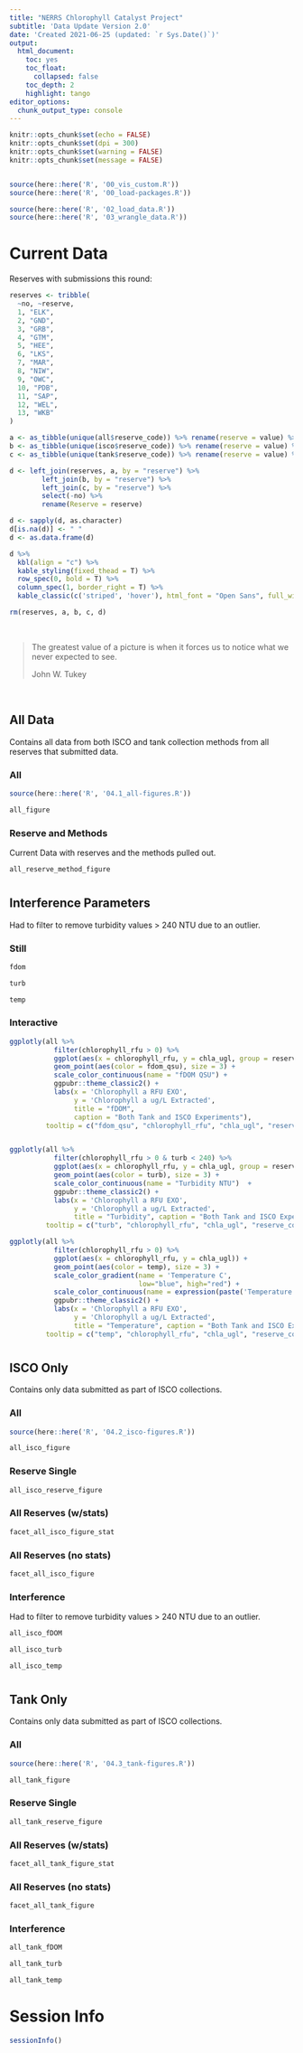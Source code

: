 ```yaml
---
title: "NERRS Chlorophyll Catalyst Project"
subtitle: 'Data Update Version 2.0'
date: 'Created 2021-06-25 (updated: `r Sys.Date()`)'
output:
  html_document:
    toc: yes
    toc_float: 
      collapsed: false
    toc_depth: 2
    highlight: tango
editor_options:
  chunk_output_type: console
---
```


```r
knitr::opts_chunk$set(echo = FALSE)
knitr::opts_chunk$set(dpi = 300)
knitr::opts_chunk$set(warning = FALSE)
knitr::opts_chunk$set(message = FALSE)


source(here::here('R', '00_vis_custom.R'))
source(here::here('R', '00_load-packages.R'))
```

```r

source(here::here('R', '02_load_data.R'))
source(here::here('R', '03_wrangle_data.R'))

```


# Current Data

Reserves with submissions this round:
```r
reserves <- tribble(
  ~no, ~reserve,
  1, "ELK",
  2, "GND",
  3, "GRB",
  4, "GTM",
  5, "HEE", 
  6, "LKS", 
  7, "MAR",
  8, "NIW",
  9, "OWC", 
  10, "PDB", 
  11, "SAP", 
  12, "WEL", 
  13, "WKB" 
)

a <- as_tibble(unique(all$reserve_code)) %>% rename(reserve = value) %>% mutate(Submission = "X")
b <- as_tibble(unique(isco$reserve_code)) %>% rename(reserve = value) %>% mutate(ISCO = 'X')
c <- as_tibble(unique(tank$reserve_code)) %>% rename(reserve = value) %>% mutate(Tank = 'X')

d <- left_join(reserves, a, by = "reserve") %>% 
        left_join(b, by = "reserve") %>% 
        left_join(c, by = "reserve") %>% 
        select(-no) %>% 
        rename(Reserve = reserve)

d <- sapply(d, as.character)
d[is.na(d)] <- " "
d <- as.data.frame(d)

d %>% 
  kbl(align = "c") %>% 
  kable_styling(fixed_thead = T) %>% 
  row_spec(0, bold = T) %>% 
  column_spec(1, border_right = T) %>% 
  kable_classic(c('striped', 'hover'), html_font = "Open Sans", full_width = F)

rm(reserves, a, b, c, d)
```

<br>

<right><blockquote class="blockquote text-right">
  <p class="mb-0">The greatest value of a picture is when it forces us to notice what we never expected to see.</p>
  <footer class="blockquote-footer">John W. Tukey</footer>
</blockquote></right>

<br> 

## All Data {.tabset .tabset-pills}

Contains all data from both ISCO and tank collection methods from all reserves that submitted data.

### All 

```r
source(here::here('R', '04.1_all-figures.R'))

all_figure
```

### Reserve and Methods

Current Data with reserves and the methods pulled out.

```r
all_reserve_method_figure
```


# {-}


## Interference Parameters {.tabset .tabset-pills}

Had to filter to remove turbidity values > 240 NTU due to an outlier.

### Still

```r

fdom

turb

temp

```

### Interactive

```r

ggplotly(all %>%
           filter(chlorophyll_rfu > 0) %>%
           ggplot(aes(x = chlorophyll_rfu, y = chla_ugl, group = reserve_code)) +
           geom_point(aes(color = fdom_qsu), size = 3) +
           scale_color_continuous(name = "fDOM QSU") +
           ggpubr::theme_classic2() +
           labs(x = 'Chlorophyll a RFU EXO',
                y = 'Chlorophyll a ug/L Extracted',
                title = "fDOM",
                caption = "Both Tank and ISCO Experiments"),
         tooltip = c("fdom_qsu", "chlorophyll_rfu", "chla_ugl", "reserve_code"))


ggplotly(all %>%
           filter(chlorophyll_rfu > 0 & turb < 240) %>%
           ggplot(aes(x = chlorophyll_rfu, y = chla_ugl, group = reserve_code)) +
           geom_point(aes(color = turb), size = 3) +
           scale_color_continuous(name = "Turbidity NTU")  +
           ggpubr::theme_classic2() +
           labs(x = 'Chlorophyll a RFU EXO',
                y = 'Chlorophyll a ug/L Extracted',
                title = "Turbidity", caption = "Both Tank and ISCO Experiments"),
         tooltip = c("turb", "chlorophyll_rfu", "chla_ugl", "reserve_code"))

ggplotly(all %>%
           filter(chlorophyll_rfu > 0) %>%
           ggplot(aes(x = chlorophyll_rfu, y = chla_ugl)) +
           geom_point(aes(color = temp), size = 3) +
           scale_color_gradient(name = 'Temperature C',
                                low="blue", high="red") +
           scale_color_continuous(name = expression(paste('Temperature ', "(", degree, "C)"))) +
           ggpubr::theme_classic2() +
           labs(x = 'Chlorophyll a RFU EXO',
                y = 'Chlorophyll a ug/L Extracted',
                title = "Temperature", caption = "Both Tank and ISCO Experiments"),
         tooltip = c("temp", "chlorophyll_rfu", "chla_ugl", "reserve_code"))

```

# {-}

## ISCO Only {.tabset .tabset-pills}

Contains only data submitted as part of ISCO collections.

### All 

```r
source(here::here('R', '04.2_isco-figures.R'))

all_isco_figure
```

### Reserve Single

```r
all_isco_reserve_figure
```

### All Reserves (w/stats)

```r
facet_all_isco_figure_stat
```

### All Reserves (no stats)

```r
facet_all_isco_figure
```

### Interference

Had to filter to remove turbidity values > 240 NTU due to an outlier.

```r
all_isco_fDOM

all_isco_turb

all_isco_temp
```

# {-} 

## Tank Only {.tabset .tabset-pills}

Contains only data submitted as part of ISCO collections.

### All 

```r
source(here::here('R', '04.3_tank-figures.R'))

all_tank_figure
```

### Reserve Single

```r
all_tank_reserve_figure
```

### All Reserves (w/stats)

```r
facet_all_tank_figure_stat
```

### All Reserves (no stats)

```r
facet_all_tank_figure
```

### Interference

```r
all_tank_fDOM

all_tank_turb

all_tank_temp
```

# {-}

# Session Info

```r
sessionInfo()
```